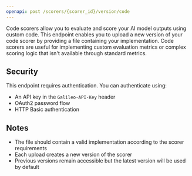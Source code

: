 ```yaml
---
openapi: post /scorers/{scorer_id}/version/code
---
```


Code scorers allow you to evaluate and score your AI model outputs using custom code. This endpoint enables you to upload a new version of your code scorer by providing a file containing your implementation. Code scorers are useful for implementing custom evaluation metrics or complex scoring logic that isn't available through standard metrics.

## Security

This endpoint requires authentication. You can authenticate using:

- An API key in the `Galileo-API-Key` header
- OAuth2 password flow
- HTTP Basic authentication

## Notes

- The file should contain a valid implementation according to the scorer requirements
- Each upload creates a new version of the scorer
- Previous versions remain accessible but the latest version will be used by default
